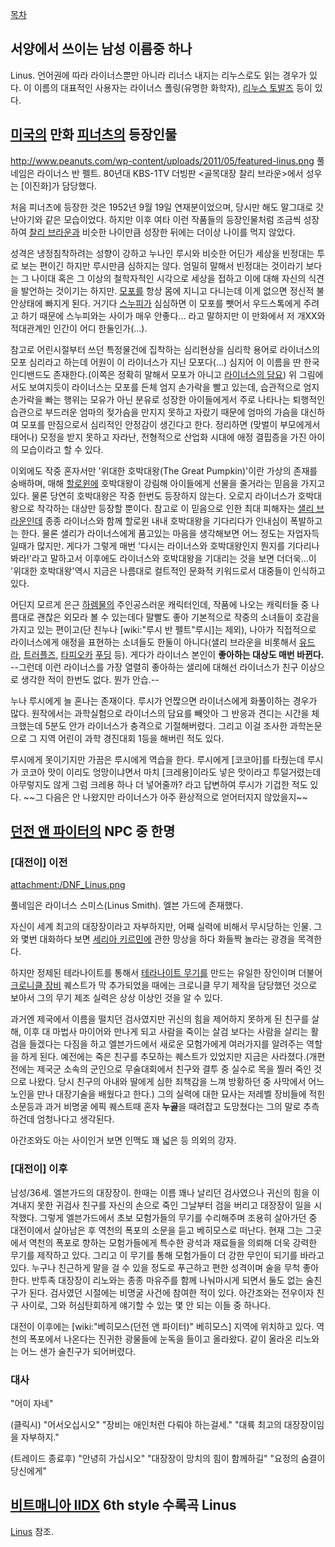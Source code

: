 [[목차]]

== 서양에서 쓰이는 남성 이름중 하나 ==
Linus. 언어권에 따라 라이너스뿐만 아니라 리너스 내지는 리누스로도 읽는 경우가 있다. 이 이름의 대표적인 사용자는 라이너스 폴링(유명한 화학자), [[리누스 토발즈]] 등이 있다.

== [[미국]]의 만화 [[피너츠]]의 등장인물 ==
http://www.peanuts.com/wp-content/uploads/2011/05/featured-linus.png
풀네임은 라이너스 반 펠트. 80년대 KBS-1TV 더빙판 <골목대장 찰리 브라운>에서 성우는 [이진화]가 담당했다.

처음 피너츠에 등장한 것은 1952년 9월 19일 연재분이었으며, 당시만 해도 말그대로 갓난아기와 같은 모습이었다. 하지만 이후 여타 이런 작품들의 등장인물처럼 조금씩 성장하여 [[찰리 브라운]]과 비슷한 나이만큼 성장한 뒤에는 더이상 나이를 먹지 않았다.

성격은 냉정침착하려는 성향이 강하고 누나인 루시와 비슷한 어딘가 세상을 빈정대는 투로 보는 편이긴 하지만 루시만큼 심하지는 않다. 엄밀히 말해서 빈정대는 것이라기 보다는 그 나이대 혹은 그 이상의 철학자적인 시각으로 세상을 접하고 이에 대해 자신의 식견을 발언하는 것이기는 하지만.
[[모포]]를 항상 몸에 지니고 다니는데 이게 없으면 정신적 불안상태에 빠지게 된다. 거기다 [[스누피]]가 심심하면 이 모포를 뺏어서 우드스톡에게 주려고 하기 때문에 스누피와는 사이가 매우 안좋다... 라고 말하지만 이 만화에서 저 개XX와 적대관계인 인간이 어디 한둘인가(...). 

참고로 어린시절부터 쓰던 특정물건에 집착하는 심리현상을 심리학 용어로 라이너스의 모포 심리라고 하는데 어원이 이 라이너스가 지닌 모포다(...) 심지어 이 이름을 딴 한국 인디밴드도 존재한다.(이쪽은 정확히 말해서 모포가 아니고 [[라이너스의 담요]])
위 그림에서도 보여지듯이 라이너스는 모포를 든체 엄지 손가락을 빨고 있는데, 습관적으로 엄지 손가락을 빠는 행위는 모유가 아닌 분유로 성장한 아이들에게서 주로 나타나는 퇴행적인 습관으로 부드러운 엄마의 젖가슴을 만지지 못하고 자랐기 때문에 엄마의 가슴을 대신하여 모포를 만짐으로서 심리적인 안정감이 생긴다고 한다.
정리하면 (맞벌이 부모에게서 태어나) 모정을 받지 못하고 자라난, 전형적으로 산업화 시대에  애정 결핍증을 가진 아이의 모습이라고 할 수 있다.

이외에도 작중 혼자서만 '위대한 호박대왕(The Great Pumpkin)'이란 가상의 존재를 숭배하며, 매해 [[할로윈]]에 호박대왕이 강림해 아이들에게 선물을 줄거라는 믿음을 가지고 있다. 물론 당연히 호박대왕은 작중 한번도 등장하지 않는다. 오로지 라이너스가 호박대왕으로 착각하는 대상만 등장할 뿐이다. 참고로 이 믿음으로 인한 최대 피해자는 [[샐리 브라운]]인데 종종 라이너스와 함께 할로윈 내내 호박대왕을 기다리다가 인내심이 폭발하고는 한다. 물론 샐리가 라이너스에게 품고있는 마음을 생각해보면 어느 정도는 자업자득일때가 많지만. 게다가 그렇게 매번 '다시는 라이너스와 호박대왕인지 뭔지를 기다리나 봐라!'라고 말하고서 이후에도 라이너스와 호박대왕을 기대리는 것을 보면 더더욱...이 '위대한 호박대왕'역시 지금은 나름대로 컬트적인 문화적 키워드로서 대중들이 인식하고 있다.

어딘지 모르게 은근 [[하렘물]]의 주인공스러운 캐릭터인데, 작품에 나오는 캐릭터들 중 나름대로 괜찮은 외모라 볼 수 있는데다 말빨도 좋아 기본적으로 작중의 소녀들이 호감을 가지고 있는 편이고(단 친누나 [wiki:"루시 반 펠트"루시]는 제외), 나아가 직접적으로 라이너스에게 애정을 표현하는 소녀들도 한둘이 아니다(샐리 브라운을 비롯해서 [[유드라]], [[트러플즈]], [[타피오카]] [[푸딩]] 등). 게다가 라이너스 본인이 '''좋아하는 대상도 매번 바뀐다.''' --그런데 이런 라이너스를 가장 열렬히 좋아하는 샐리에 대해선 라이너스가 친구 이상으로 생각한 적이 한번도 없다. 뭔가 안습.--

누나 루시에게 늘 혼나는 존재이다. 루시가 언짢으면 라이너스에게 화풀이하는 경우가 많다. 원작에서는 과학실험으로 라이너스의 담요를 빼앗아 그 반응과 견디는 시간을 체크했는데 5분도 안가 라이너스가 충격으로 기절해버렸다. 그리고 이걸 조사한 과학논문으로 그 지역 어린이 과학 경진대회 1등을 해버린 적도 있다.

루시에게 못이기지만 가끔은 루시에게 역습을 한다. 루시에게 [코코아]를 타줬는데 루시가 코코아 맛이 이리도 엉망이냐면서 마치 [크레용]이라도 넣은 맛이라고 투덜거렸는데 아무렇지도 않게 그럼 크레용 하나 더 넣어줄까? 라고 답변하여 루시가 기겁한 적도 있다. ~~그 다음은 안 나왔지만 라이너스가 아주 환상적으로 얻어터지지 않았을지~~

== [[던전 앤 파이터]]의 NPC 중 한명 ==

=== [대전이] 이전 ===
attachment:/DNF_Linus.png

풀네임은 라이너스 스미스(Linus Smith). 엘븐 가드에 존재했다.

자신이 세계 최고의 대장장이라고 자부하지만, 어째 실력에 비해서 무시당하는 인물. 그와 몇번 대화하다 보면 [[세리아 키르민]]에 관한 망상을 하다 화들짝 놀라는 광경을 목격한다.

하지만 정제된 테라나이트를 통해서 [[테라나이트 무기]]를 만드는 유일한 장인이며 더불어 [[크로니클 장비]] 퀘스트가 막 추가되었을 때에는 크로니클 무기 제작을 담당했던 것으로 보아서 그의 무기 제조 실력은 상상 이상인 것을 알 수 있다.

과거엔 제국에서 이름을 떨치던 검사였지만 귀신의 힘을 제어하지 못하게 된 친구를 살해, 이후 대 마법사 마이어와 만나게 되고 사람을 죽이는 살검 보다는 사람을 살리는 활검을 들겠다는 다짐을 하고 엘븐가드에서 새로운 모험가에게 여러가지를 알려주는 역할을 하게 된다. 예전에는 죽은 친구를 추모하는 퀘스트가 있었지만 지금은 사라졌다.(개편 전에는 제국군 소속의 군인으로 무술대회에서 친구와 결투 중 실수로 목을 찔러 죽인 것으로 나왔다. 당시 친구의 아내와 딸에게 심한 죄책감을 느껴 방황하던 중 사막에서 어느 노인을 만나 대장기술을 배웠다고 한다.)
그의 실력에 대한 묘사는 저레벨 장비들에 적힌 소문등과 과거 비명굴 에픽 퀘스트때 혼자 '''누골'''을 때려잡고 도망쳤다는 그의 말로 추측하건데 엄청나다고 생각된다.

아간조와도 아는 사이인거 보면 인맥도 꽤 넓은 등 의외의 강자.

=== [대전이] 이후 ===

남성/36세. 엘븐가드의 대장장이. 한때는 이름 꽤나 날리던 검사였으나 귀신의 힘을 이겨내지 못한 귀검사 친구를 자신의 손으로 죽인 그날부터 검을 버리고 대장장이 일을 시작했다. 그렇게 엘븐가드에서 초보 모험가들의 무기를 수리해주며 조용히 살아가던 중 대전이에서 살아남은 후 역천의 폭포의 소문을 듣고 베히모스로 떠난다. 현재 그는 그곳에서 역천의 폭포로 향하는 모험가들에게 특수한 광석과 재료들을 의뢰해 더욱 강력한 무기를 제작하고 있다. 그리고 이 무기를 통해 모험가들이 더 강한 무인이 되기를 바라고 있다. 누구나 친근하게 말을 걸 수 있을 정도로 푸근하고 편한 성격이며 술을 무척 좋아한다. 반투족 대장장이 리노와는 종종 마유주를 함께 나눠마시게 되면서 둘도 없는 술친구가 된다. 검사였던 시절에는 비명굴 사건에 참여한 적이 있다. 아간조와는 전우이자 친구 사이로, 그와 허심탄회하게 얘기할 수 있는 몇 안 되는 이들 중 하나다.

대전이 이후에는 [wiki:"베히모스(던전 앤 파이터)" 베히모스] 지역에 위치하고 있다. 역천의 폭포에서 나온다는 진귀한 광물들에 눈독을 들이고 올라왔다. 같이 올라온 리노와는 어느 샌가 술친구가 되어버렸다.

=== 대사 ===
"어이 자네"

(클릭시)
"어서오십시오"
"장비는 애인처런 다뤄야 하는걸세."
"대륙 최고의 대장장이임을 자부하지."

(트레이드 종료후)
"안녕히 가십시오"
"대장장이 망치의 힘이 함께하길"
"요정의 숨결이 당신에게"


== [[비트매니아 IIDX]] 6th style 수록곡 Linus == 
[[Linus]] 참조.
